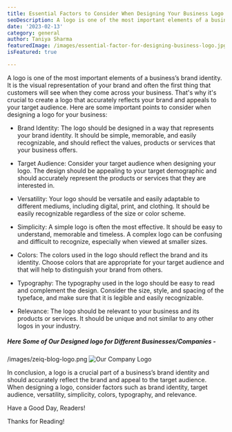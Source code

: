 ```yaml
---
title: Essential Factors to Consider When Designing Your Business Logo
seoDescription: A logo is one of the most important elements of a business’s brand identity. It is the visual representation of your brand and often the first thing that customers will see when they come across your business. That's why it's crucial to create a logo that accurately reflects your brand and appeals to your target audience.
date: '2023-02-13'
category: general
author: Taniya Sharma
featuredImage: /images/essential-factor-for-designing-business-logo.jpg
isFeatured: true

---
```


A logo is one of the most important elements of a business’s brand identity. It is the visual representation of your brand and often the first thing that customers will see when they come across your business. That's why it's crucial to create a logo that accurately reflects your brand and appeals to your target audience. Here are some important points to consider when designing a logo for your business:

- Brand Identity: The logo should be designed in a way that represents your brand identity. It should be simple, memorable, and easily recognizable, and should reflect the values, products or services that your business offers.

- Target Audience: Consider your target audience when designing your logo. The design should be appealing to your target demographic and should accurately represent the products or services that they are interested in.
- Versatility: Your logo should be versatile and easily adaptable to different mediums, including digital, print, and clothing. It should be easily recognizable regardless of the size or color scheme.
- Simplicity: A simple logo is often the most effective. It should be easy to understand, memorable and timeless. A complex logo can be confusing and difficult to recognize, especially when viewed at smaller sizes.
- Colors: The colors used in the logo should reflect the brand and its identity. Choose colors that are appropriate for your target audience and that will help to distinguish your brand from others.
- Typography: The typography used in the logo should be easy to read and complement the design. Consider the size, style, and spacing of the typeface, and make sure that it is legible and easily recognizable.
- Relevance: The logo should be relevant to your business and its products or services. It should be unique and not similar to any other logos in your industry.

##### Here Some of Our Designed logo for Different Businesses/Companies - 

/images/zeiq-blog-logo.png
![Our Company Logo](../images/zeiq-blog-logo.png)

In conclusion, a logo is a crucial part of a business’s brand identity and should accurately reflect the brand and appeal to the target audience. When designing a logo, consider factors such as brand identity, target audience, versatility, simplicity, colors, typography, and relevance.

Have a Good Day, Readers!

Thanks for Reading!
